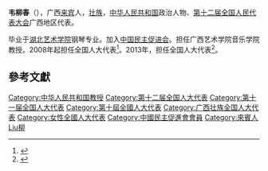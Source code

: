 '''韦柳春'''（{{bd|1963年||}}），广西[[来宾|来宾]]人，[[壮族|壮族]]，[[中华人民共和国|中华人民共和国]]政治人物、[[第十二届全国人民代表大会|第十二届全国人民代表大会]]广西地区代表。

毕业于[[湖北艺术学院|湖北艺术学院]]钢琴专业。加入[[中国民主促进会|中国民主促进会]]。担任广西艺术学院音乐学院教授。2008年起担任全国人大代表<ref>{{cite news|title=全国人大代表信息-韦柳春|url= http://210.82.31.1:8084/delegate/viewDelegate.action?dbid=111956|accessdate=2013-04-05|newspaper=全国人大网|archive-url=https://web.archive.org/web/20140522075712/http://www.npc.gov.cn/delegate/viewDelegate.action?dbid=111956|archive-date=2014-05-22|dead-url=yes}}</ref>。2013年，担任全国人大代表<ref>{{cite news|title=全国人大代表信息-韦柳春|url= http://210.82.31.1:8084/delegate/viewDelegate.action?dbid=121930|accessdate=2013-04-05|newspaper=全国人大网|archive-url=https://web.archive.org/web/20140522084646/http://www.npc.gov.cn/delegate/viewDelegate.action?dbid=121930|archive-date=2014-05-22|dead-url=yes}}</ref>。

==參考文獻==
{{reflist}}

{{中华人民共和国政治人物小作品}}
{{DEFAULTSORT:Wei韋}}
[[Category:中华人民共和国教授|Category:中华人民共和国教授]]
[[Category:第十二届全国人大代表|Category:第十二届全国人大代表]]
[[Category:第十一届全国人大代表|Category:第十一届全国人大代表]]
[[Category:第十屆全國人大代表|Category:第十屆全國人大代表]]
[[Category:广西壮族全国人大代表|Category:广西壮族全国人大代表]]
[[Category:女性全國人大代表|Category:女性全國人大代表]]
[[Category:中國民主促進會會員|Category:中國民主促進會會員]]
[[Category:來賓人|Category:來賓人]]
[[Category:韋姓|Liu柳]]